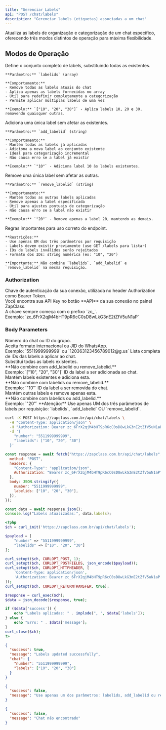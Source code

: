 ```yaml
---
title: "Gerenciar Labels"
api: "POST /chat/labels"
description: "Gerenciar labels (etiquetas) associadas a um chat"
---
```


Atualiza as labels de organização e categorização de um chat específico, oferecendo três modos distintos de operação para máxima flexibilidade.

## Modos de Operação

<AccordionGroup>
  <Accordion title="Definir Todas as Labels" icon="tags">
    Define o conjunto completo de labels, substituindo todas as existentes.

    **Parâmetro:** `labelids` (array)

    **Comportamento:**
    - Remove todas as labels atuais do chat
    - Aplica apenas as labels fornecidas no array
    - Útil para redefinir completamente a categorização
    - Permite aplicar múltiplas labels de uma vez

    **Exemplo:** `["10", "20", "30"]` - Aplica labels 10, 20 e 30, removendo quaisquer outras.

  </Accordion>

  <Accordion title="Adicionar Label Individual" icon="plus">
    Adiciona uma única label sem afetar as existentes.

    **Parâmetro:** `add_labelid` (string)

    **Comportamento:**
    - Mantém todas as labels já aplicadas
    - Adiciona a nova label ao conjunto existente
    - Ideal para categorização incremental
    - Não causa erro se a label já existir

    **Exemplo:** `"10"` - Adiciona label 10 às labels existentes.

  </Accordion>

  <Accordion title="Remover Label Individual" icon="minus">
    Remove uma única label sem afetar as outras.

    **Parâmetro:** `remove_labelid` (string)

    **Comportamento:**
    - Mantém todas as outras labels aplicadas
    - Remove apenas a label especificada
    - Útil para ajustes pontuais de categorização
    - Não causa erro se a label não existir

    **Exemplo:** `"20"` - Remove apenas a label 20, mantendo as demais.

  </Accordion>

  <Accordion title="Validação e Regras" icon="circle-exclamation">
    Regras importantes para uso correto do endpoint.

    **Restrições:**
    - Use apenas UM dos três parâmetros por requisição
    - Labels devem existir previamente (use GET /labels para listar)
    - IDs de labels inválidos serão rejeitados
    - Formato dos IDs: string numérica (ex: "10", "20")

    **Importante:** Não combine `labelids`, `add_labelid` e `remove_labelid` na mesma requisição.

  </Accordion>
</AccordionGroup>

### Authorization

<ParamField path="api_key" type="string" required>
  Chave de autenticação da sua conexão, utilizada no header Authorization como
  Bearer Token. <br />
  Você encontra sua API Key no botão **API** da sua conexão no painel ZapClass. <br />
  A chave sempre começa com o prefixo `zc_`. <br />
  Exemplo: `zc_6FrX2qjM4bHT9pR6cC0sD8wLkG3nE2tZfV5uN1aP`
</ParamField>

### Body Parameters

<ParamField path="number" type="string" required>
  Número do chat ou ID do grupo. <br />
  Aceita formato internacional ou JID do WhatsApp. <br />
  Exemplo: `5511999999999` ou `120363123456789012@g.us`
</ParamField>

<ParamField path="labelids" type="array">
  Lista completa de IDs das labels a aplicar ao chat. <br />
  Substitui todas as labels existentes. <br />
  **Não combine com add_labelid ou remove_labelid.** <br />
  Exemplo: `["10", "20", "30"]`
</ParamField>

<ParamField path="add_labelid" type="string">
  ID da label a ser adicionada ao chat. <br />
  Mantém labels existentes e adiciona esta. <br />
  **Não combine com labelids ou remove_labelid.** <br />
  Exemplo: `"10"`
</ParamField>

<ParamField path="remove_labelid" type="string">
  ID da label a ser removida do chat. <br />
  Mantém outras labels e remove apenas esta. <br />
  **Não combine com labelids ou add_labelid.** <br />
  Exemplo: `"20"`
</ParamField>

<Warning>
  **Atenção:** Use apenas UM dos três parâmetros de labels por requisição:
  `labelids`, `add_labelid` OU `remove_labelid`.
</Warning>

<RequestExample>

```bash cURL
curl -X POST https://zapclass.com.br/api/chat/labels \
  -H "Content-Type: application/json" \
  -H "Authorization: Bearer zc_6FrX2qjM4bHT9pR6cC0sD8wLkG3nE2tZfV5uN1aP" \
  -d '{
    "number": "5511999999999",
    "labelids": ["10", "20", "30"]
  }'
```

```javascript JavaScript
const response = await fetch("https://zapclass.com.br/api/chat/labels", {
  method: "POST",
  headers: {
    "Content-Type": "application/json",
    Authorization: "Bearer zc_6FrX2qjM4bHT9pR6cC0sD8wLkG3nE2tZfV5uN1aP",
  },
  body: JSON.stringify({
    number: "5511999999999",
    labelids: ["10", "20", "30"],
  }),
});

const data = await response.json();
console.log("Labels atualizadas:", data.labels);
```

```php PHP
<?php
$ch = curl_init('https://zapclass.com.br/api/chat/labels');

$payload = [
    "number" => "5511999999999",
    "labelids" => ["10", "20", "30"]
];

curl_setopt($ch, CURLOPT_POST, 1);
curl_setopt($ch, CURLOPT_POSTFIELDS, json_encode($payload));
curl_setopt($ch, CURLOPT_HTTPHEADER, [
    'Content-Type: application/json',
    'Authorization: Bearer zc_6FrX2qjM4bHT9pR6cC0sD8wLkG3nE2tZfV5uN1aP'
]);
curl_setopt($ch, CURLOPT_RETURNTRANSFER, true);

$response = curl_exec($ch);
$data = json_decode($response, true);

if ($data['success']) {
    echo "Labels aplicadas: " . implode(", ", $data['labels']);
} else {
    echo "Erro: " . $data['message'];
}
curl_close($ch);
?>
```

</RequestExample>

<ResponseExample>

```json 200
{
  "success": true,
  "message": "Labels updated successfully",
  "chat": {
    "number": "5511999999999",
    "labels": ["10", "20", "30"]
  }
}
```

```json 400
{
  "success": false,
  "message": "Use apenas um dos parâmetros: labelids, add_labelid ou remove_labelid"
}
```

```json 404
{
  "success": false,
  "message": "Chat não encontrado"
}
```

</ResponseExample>
